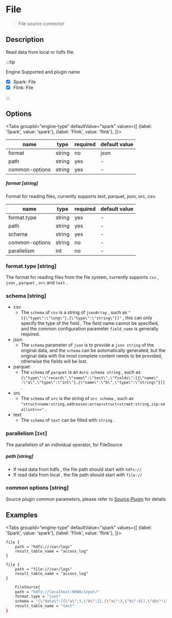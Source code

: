 
# File

> File source connector

## Description

Read data from local or hdfs file.

:::tip

Engine Supported and plugin name

* [x] Spark: File
* [x] Flink: File

:::

## Options

<Tabs
    groupId="engine-type"
    defaultValue="spark"
    values={[
        {label: 'Spark', value: 'spark'},
        {label: 'Flink', value: 'flink'},
    ]}>
<TabItem value="spark">

| name | type | required | default value |
| --- | --- | --- | --- |
| format | string | no | json |
| path | string | yes | - |
| common-options| string | yes | - |

##### format [string]

Format for reading files, currently supports text, parquet, json, orc, csv.

</TabItem>
<TabItem value="flink">

| name           | type   | required | default value |
| -------------- | ------ | -------- | ------------- |
| format.type    | string | yes      | -             |
| path           | string | yes      | -             |
| schema         | string | yes      | -             |
| common-options | string | no       | -             |
| parallelism    | int    | no       | -             |

### format.type [string]

The format for reading files from the file system, currently supports `csv` , `json` , `parquet` , `orc` and `text` .

### schema [string]

- csv
    - The `schema` of `csv` is a string of `jsonArray` , such as `"[{\"type\":\"long\"},{\"type\":\"string\"}]"` , this can only specify the type of the field , The field name cannot be specified, and the common configuration parameter `field_name` is generally required.
- json
    - The `schema` parameter of `json` is to provide a `json string` of the original data, and the `schema` can be automatically generated, but the original data with the most complete content needs to be provided, otherwise the fields will be lost.
- parquet
    - The `schema` of `parquet` is an `Avro schema string` , such as `{\"type\":\"record\",\"name\":\"test\",\"fields\":[{\"name\" :\"a\",\"type\":\"int\"},{\"name\":\"b\",\"type\":\"string\"}]}` .
- orc
    - The `schema` of `orc` is the string of `orc schema` , such as `"struct<name:string,addresses:array<struct<street:string,zip:smallint>>>"` .
- text
    - The `schema` of `text` can be filled with `string` .

### parallelism [`Int`]

The parallelism of an individual operator, for FileSource

</TabItem>
</Tabs>

##### path [string]

- If read data from hdfs , the file path should start with `hdfs://`  
- If read data from local , the file path should start with `file://`

### common options [string]

Source plugin common parameters, please refer to [Source Plugin](common-options.mdx) for details

## Examples

<Tabs
    groupId="engine-type"
    defaultValue="spark"
    values={[
        {label: 'Spark', value: 'spark'},
        {label: 'Flink', value: 'flink'},
    ]}>
<TabItem value="spark">

```
file {
    path = "hdfs:///var/logs"
    result_table_name = "access_log"
}
```

```
file {
    path = "file:///var/logs"
    result_table_name = "access_log"
}
```

</TabItem>
<TabItem value="flink">

```bash
    FileSource{
    path = "hdfs://localhost:9000/input/"
    format.type = "json"
    schema = "{\"data\":[{\"a\":1,\"b\":2},{\"a\":3,\"b\":4}],\"db\":\"string\",\"q\":{\"s\":\"string\"}}"
    result_table_name = "test"
}
```

</TabItem>
</Tabs>